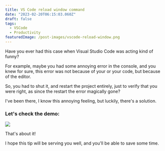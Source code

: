 ```yaml
---
title: VS Code reload window command
date: "2023-02-20T06:15:03.060Z"
draft: false
tags:
  - VSCode
  - Productivity
featuredImage: /post-images/vscode-reload-window.png
---
```


Have you ever had this case when Visual Studio Code was acting kind of funny?

For example, maybe you had some annoying error in the console, and you knew for sure, this error was not because of your or your code, but because of the editor.

So, you had to shut it, and restart the project entirely, just to verify that you were right, as since the restart the error magically gone?

I've been there, I know this annoying feeling, but luckily, there's a solution.

### Let's check the demo:

![](/post-images/vs-code-reload-window-animation.gif)

That's about it!

I hope this tip will be serving you well, and you'll be able to save some time.
